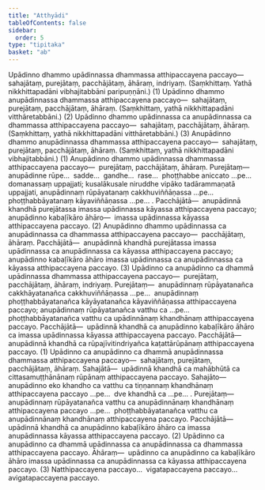 ```yaml
---
title: "Atthyādi"
tableOfContents: false
sidebar:
  order: 5
type: "tipitaka"
basket: "ab"
---
```



<DynamicBreadcrumb />

<Division number="464">

<Paragraph number="3502">
Upādinno dhammo upādinnassa dhammassa atthipaccayena paccayo—  sahajātaṃ, purejātaṃ, pacchājātaṃ, āhāraṃ, indriyaṃ. (Saṃkhittaṃ. Yathā nikkhittapadāni vibhajitabbāni paripuṇṇāni.) (1)
</Paragraph>

<Paragraph number="3503">
Upādinno dhammo anupādinnassa dhammassa atthipaccayena paccayo—  sahajātaṃ, purejātaṃ, pacchājātaṃ, āhāraṃ. (Saṃkhittaṃ, yathā nikkhittapadāni vitthāretabbāni.) (2)
</Paragraph>

<Paragraph number="3504">
Upādinno dhammo upādinnassa ca anupādinnassa ca dhammassa atthipaccayena paccayo—  sahajātaṃ, pacchājātaṃ, āhāraṃ. (Saṃkhittaṃ, yathā nikkhittapadāni vitthāretabbāni.) (3)
</Paragraph>

<Paragraph number="3505">
Anupādinno dhammo anupādinnassa dhammassa atthipaccayena paccayo—  sahajātaṃ, purejātaṃ, pacchājātaṃ, āhāraṃ. (Saṃkhittaṃ, yathā nikkhittapadāni vibhajitabbāni.) (1)
</Paragraph>

<Paragraph number="3506">
Anupādinno dhammo upādinnassa dhammassa atthipaccayena paccayo—  purejātaṃ, pacchājātaṃ, āhāraṃ. <Emphasis>Purejātaṃ</Emphasis>—  anupādinne rūpe…  sadde…  gandhe…  rase…  phoṭṭhabbe aniccato …pe…  domanassaṃ uppajjati; kusalākusale niruddhe vipāko tadārammaṇatā uppajjati, anupādinnaṃ rūpāyatanaṃ cakkhuviññāṇassa …pe…  phoṭṭhabbāyatanaṃ kāyaviññāṇassa …pe… . <Emphasis>Pacchājātā</Emphasis>—  anupādinnā khandhā purejātassa imassa upādinnassa kāyassa atthipaccayena paccayo; anupādinno <Emphasis>kabaḷīkāro āhāro</Emphasis>—  imassa upādinnassa kāyassa atthipaccayena paccayo. (2)
</Paragraph>

<Paragraph number="3507">
Anupādinno dhammo upādinnassa ca anupādinnassa ca dhammassa atthipaccayena paccayo—  pacchājātaṃ, āhāraṃ. <Emphasis>Pacchājātā</Emphasis>—  anupādinnā khandhā purejātassa imassa upādinnassa ca anupādinnassa ca kāyassa atthipaccayena paccayo; anupādinno <Emphasis>kabaḷīkāro āhāro</Emphasis> imassa upādinnassa ca anupādinnassa ca kāyassa atthipaccayena paccayo. (3)
</Paragraph>

</Division>
<Division number="465">

<Paragraph number="3508">
Upādinno ca anupādinno ca dhammā upādinnassa dhammassa atthipaccayena paccayo—  purejātaṃ, pacchājātaṃ, āhāraṃ, indriyaṃ. <Emphasis>Purejātaṃ</Emphasis>—  anupādinnaṃ rūpāyatanañca cakkhāyatanañca cakkhuviññāṇassa …pe…  anupādinnaṃ phoṭṭhabbāyatanañca kāyāyatanañca kāyaviññāṇassa atthipaccayena paccayo; anupādinnaṃ rūpāyatanañca vatthu ca …pe…  phoṭṭhabbāyatanañca vatthu ca upādinnānaṃ khandhānaṃ atthipaccayena paccayo. <Emphasis>Pacchājātā</Emphasis>—  upādinnā khandhā ca anupādinno kabaḷīkāro āhāro ca imassa upādinnassa kāyassa atthipaccayena paccayo. <Emphasis>Pacchājātā</Emphasis>—  anupādinnā khandhā ca rūpajīvitindriyañca kaṭattārūpānaṃ atthipaccayena paccayo. (1)
</Paragraph>

<Paragraph number="3509">
Upādinno ca anupādinno ca dhammā anupādinnassa dhammassa atthipaccayena paccayo—  sahajātaṃ, purejātaṃ, pacchājātaṃ, āhāraṃ. <Emphasis>Sahajātā</Emphasis>—  upādinnā khandhā ca mahābhūtā ca cittasamuṭṭhānānaṃ rūpānaṃ atthipaccayena paccayo. <Emphasis>Sahajāto</Emphasis>—  anupādinno eko khandho ca vatthu ca tiṇṇannaṃ khandhānaṃ atthipaccayena paccayo …pe…  dve khandhā ca …pe… . <Emphasis>Purejātaṃ</Emphasis>—  anupādinnaṃ rūpāyatanañca vatthu ca anupādinnānaṃ khandhānaṃ atthipaccayena paccayo …pe…  phoṭṭhabbāyatanañca vatthu ca anupādinnānaṃ khandhānaṃ atthipaccayena paccayo. <Emphasis>Pacchājātā</Emphasis>—  upādinnā khandhā ca anupādinno kabaḷīkāro āhāro ca imassa anupādinnassa kāyassa atthipaccayena paccayo. (2)
</Paragraph>

<Paragraph number="3510">
Upādinno ca anupādinno ca dhammā upādinnassa ca anupādinnassa ca dhammassa atthipaccayena paccayo. <Emphasis>Āhāraṃ</Emphasis>—  upādinno ca anupādinno ca kabaḷīkāro āhāro imassa upādinnassa ca anupādinnassa ca kāyassa atthipaccayena paccayo. (3)
</Paragraph>

<Paragraph number="3511">
Natthipaccayena paccayo…  vigatapaccayena paccayo…  avigatapaccayena paccayo.
</Paragraph>
</Division>